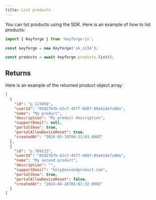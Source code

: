 ```yaml
---
title: List products
---
```


You can list products using the SDK. Here is an example of how to list products:

```js
import { Keyforge } from 'keyforge-js';

const keyforge = new Keyforge('sk_1234');

const products = await keyforge.products.list();
```

## Returns

Here is an example of the returned product object array:

```json
[
  {
    "id": "p_123456",
    "userId": "05d27bfb-61c7-45f7-9d07-09a41defc88a",
    "name": "My product",
    "description": "My product description",
    "supportEmail": null,
    "portalShow": true,
    "portalAllowDeviceReset": true,
    "createdAt": "2024-05-19T04:31:03.000Z"
  },
  {
    "id": "p_789123",
    "userId": "05d27bfb-61c7-45f7-9d07-09a41defc88a",
    "name": "My second product",
    "description": "",
    "supportEmail": "help@secondproduct.com",
    "portalShow": true,
    "portalAllowDeviceReset": false,
    "createdAt": "2024-04-26T01:01:32.000Z"
  }
]
```
